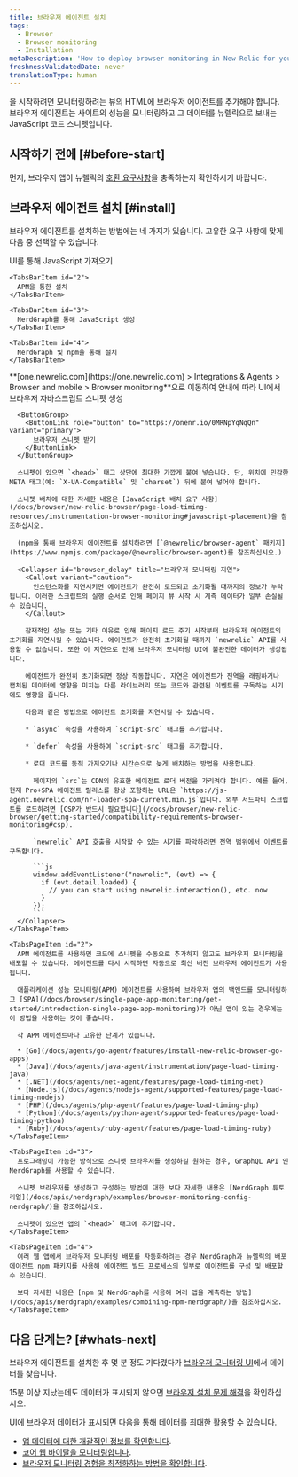 ```yaml
---
title: 브라우저 에이전트 설치
tags:
  - Browser
  - Browser monitoring
  - Installation
metaDescription: 'How to deploy browser monitoring in New Relic for your apps, including UI, copy/paste, and API options.'
freshnessValidatedDate: never
translationType: human
---
```


<InlinePopover type="browser" />을 시작하려면 모니터링하려는 뷰의 HTML에 브라우저 에이전트를 추가해야 합니다. 브라우저 에이전트는 사이트의 성능을 모니터링하고 그 데이터를 뉴렐릭으로 보내는 JavaScript 코드 스니펫입니다.

## 시작하기 전에 [#before-start]

먼저, 브라우저 앱이 뉴렐릭의 [호환 요구사항](/docs/browser/new-relic-browser/getting-started/compatibility-requirements-browser-monitoring)을 충족하는지 확인하시기 바랍니다.

## 브라우저 에이전트 설치 [#install]

브라우저 에이전트를 설치하는 방법에는 네 가지가 있습니다. 고유한 요구 사항에 맞게 다음 중 선택할 수 있습니다.

<Tabs>
  <TabsBar>
    <TabsBarItem id="1">
      UI를 통해 JavaScript 가져오기
    </TabsBarItem>

    <TabsBarItem id="2">
      APM을 통한 설치
    </TabsBarItem>

    <TabsBarItem id="3">
      NerdGraph를 통해 JavaScript 생성
    </TabsBarItem>

    <TabsBarItem id="4">
      NerdGraph 및 npm을 통해 설치
    </TabsBarItem>
  </TabsBar>

  <TabsPages>
    <TabsPageItem id="1">
      <DNT>**[one.newrelic.com](https://one.newrelic.com) &gt; Integrations &amp; Agents &gt; Browser and mobile &gt; Browser monitoring**</DNT>으로 이동하여 안내에 따라 UI에서 브라우저 자바스크립트 스니펫 생성

      <ButtonGroup>
        <ButtonLink role="button" to="https://onenr.io/0MRNpYqNqQn" variant="primary">
          브라우저 스니펫 받기
        </ButtonLink>
      </ButtonGroup>

      스니펫이 있으면 `<head>` 태그 상단에 최대한 가깝게 붙여 넣습니다. 단, 위치에 민감한 META 태그(예: `X-UA-Compatible` 및 `charset`) 뒤에 붙여 넣어야 합니다.

      스니펫 배치에 대한 자세한 내용은 [JavaScript 배치 요구 사항](/docs/browser/new-relic-browser/page-load-timing-resources/instrumentation-browser-monitoring#javascript-placement)을 참조하십시오.

      (npm을 통해 브라우저 에이전트를 설치하려면 [`@newrelic/browser-agent` 패키지](https://www.npmjs.com/package/@newrelic/browser-agent)를 참조하십시오.)

      <Collapser id="browser_delay" title="브라우저 모니터링 지연">
        <Callout variant="caution">
          인스턴스화를 지연시키면 에이전트가 완전히 로드되고 초기화될 때까지의 정보가 누락됩니다. 이러한 스크립트의 실행 순서로 인해 페이지 뷰 시작 시 계측 데이터가 일부 손실될 수 있습니다.
        </Callout>

        잠재적인 성능 또는 기타 이유로 인해 페이지 로드 주기 시작부터 브라우저 에이전트의 초기화를 지연시킬 수 있습니다. 에이전트가 완전히 초기화될 때까지 `newrelic` API를 사용할 수 없습니다. 또한 이 지연으로 인해 브라우저 모니터링 UI에 불완전한 데이터가 생성됩니다.

        에이전트가 완전히 초기화되면 정상 작동합니다. 지연은 에이전트가 전역을 래핑하거나 캡처된 데이터에 영향을 미치는 다른 라이브러리 또는 코드와 관련된 이벤트를 구독하는 시기에도 영향을 줍니다.

        다음과 같은 방법으로 에이전트 초기화를 지연시킬 수 있습니다.

        * `async` 속성을 사용하여 `script-src` 태그를 추가합니다.

        * `defer` 속성을 사용하여 `script-src` 태그를 추가합니다.

        * 로더 코드를 동적 가져오기나 시간순으로 늦게 배치하는 방법을 사용합니다.

          페이지의 `src`는 CDN의 유효한 에이전트 로더 버전을 가리켜야 합니다. 예를 들어, 현재 Pro+SPA 에이전트 릴리스를 항상 포함하는 URL은 `https://js-agent.newrelic.com/nr-loader-spa-current.min.js`입니다. 외부 서드파티 스크립트를 로드하려면 [CSP가 반드시 필요합니다](/docs/browser/new-relic-browser/getting-started/compatibility-requirements-browser-monitoring#csp).

          `newrelic` API 호출을 시작할 수 있는 시기를 파악하려면 전역 범위에서 이벤트를 구독합니다.

          ```js
          window.addEventListener("newrelic", (evt) => {
            if (evt.detail.loaded) {
              // you can start using newrelic.interaction(), etc. now
            }
          });
          ```
      </Collapser>
    </TabsPageItem>

    <TabsPageItem id="2">
      APM 에이전트를 사용하면 코드에 스니펫을 수동으로 추가하지 않고도 브라우저 모니터링을 배포할 수 있습니다. 에이전트를 다시 시작하면 자동으로 최신 버전 브라우저 에이전트가 사용됩니다.

      애플리케이션 성능 모니터링(APM) 에이전트를 사용하여 브라우저 앱의 백앤드를 모니터링하고 [SPA](/docs/browser/single-page-app-monitoring/get-started/introduction-single-page-app-monitoring)가 아닌 앱이 있는 경우에는 이 방법을 사용하는 것이 좋습니다.

      각 APM 에이전트마다 고유한 단계가 있습니다.

      * [Go](/docs/agents/go-agent/features/install-new-relic-browser-go-apps)
      * [Java](/docs/agents/java-agent/instrumentation/page-load-timing-java)
      * [.NET](/docs/agents/net-agent/features/page-load-timing-net)
      * [Node.js](/docs/agents/nodejs-agent/supported-features/page-load-timing-nodejs)
      * [PHP](/docs/agents/php-agent/features/page-load-timing-php)
      * [Python](/docs/agents/python-agent/supported-features/page-load-timing-python)
      * [Ruby](/docs/agents/ruby-agent/features/page-load-timing-ruby)
    </TabsPageItem>

    <TabsPageItem id="3">
      프로그래밍이 가능한 방식으로 스니펫 브라우저를 생성하길 원하는 경우, GraphQL API 인 NerdGraph를 사용할 수 있습니다.

      스니펫 브라우저를 생성하고 구성하는 방법에 대한 보다 자세한 내용은 [NerdGraph 튜토리얼](/docs/apis/nerdgraph/examples/browser-monitoring-config-nerdgraph/)을 참조하십시오.

      스니펫이 있으면 앱의 `<head>` 태그에 추가합니다.
    </TabsPageItem>

    <TabsPageItem id="4">
      여러 웹 앱에서 브라우저 모니터링 배포를 자동화하려는 경우 NerdGraph과 뉴렐릭의 배포 에이전트 npm 패키지를 사용해 에이전트 빌드 프로세스의 일부로 에이전트를 구성 및 배포할 수 있습니다.

      보다 자세한 내용은 [npm 및 NerdGraph를 사용해 여러 앱을 계측하는 방법](/docs/apis/nerdgraph/examples/combining-npm-nerdgraph/)을 참조하십시오.
    </TabsPageItem>
  </TabsPages>
</Tabs>

## 다음 단계는? [#whats-next]

브라우저 에이전트를 설치한 후 몇 분 정도 기다렸다가 [브라우저 모니터링 UI](https://one.newrelic.com/nr1-core?filters=%28domain%3D%27BROWSER%27%20AND%20type%3D%27APPLICATION%27%29&state=1f7bae2d-dd3a-0027-3079-b60bcd19ded9&_gl=1*15f78ub*_ga*MTE0MTA2MTA5MS4xNzE4OTI0MDkw*_ga_R5EF3MCG7B*MTcyMTMxMzk2MC41Ny4xLjE3MjEzMTg2MzcuNDcuMS4xMDYwNTI3Njcw)에서 데이터를 찾습니다.

15분 이상 지났는데도 데이터가 표시되지 않으면 [브라우저 설치 문제 해결](/docs/browser/browser-monitoring/troubleshooting/troubleshoot-your-browser-monitoring-installation/)을 확인하십시오.

UI에 브라우저 데이터가 표시되면 다음을 통해 데이터를 최대한 활용할 수 있습니다.

* [앱 데이터에 대한 개괄적인 정보를 확인합니다](/docs/browser/browser-monitoring/getting-started/browser-summary-page).
* [코어 웹 바이탈을 모니터링합니다](/docs/journey-performance/guide-to-monitoring-core-web-vitals).
* [브라우저 모니터링 경험을 최적화하는 방법을 확인합니다](/docs/new-relic-solutions/best-practices-guides/full-stack-observability/browser-monitoring-best-practices-guide).

<InstallFeedback />